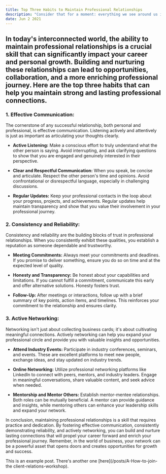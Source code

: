 ```yaml
---
title: Top Three Habits to Maintain Professional Relationships
description: "Consider that for a moment: everything we see around us is assumed to have had a cause and is contingent upon."
date: Jun 2 2021
---
```


## In today's interconnected world, the ability to maintain professional relationships is a crucial skill that can significantly impact your career and personal growth. Building and nurturing these relationships can lead to opportunities, collaboration, and a more enriching professional journey. Here are the top three habits that can help you maintain strong and lasting professional connections.

### 1. Effective Communication:

The cornerstone of any successful relationship, both personal and professional, is effective communication. Listening actively and attentively is just as important as articulating your thoughts clearly. 

* **Active Listening:** Make a conscious effort to truly understand what the other person is saying. Avoid interrupting, and ask clarifying questions to show that you are engaged and genuinely interested in their perspective.

* **Clear and Respectful Communication:** When you speak, be concise and articulate. Respect the other person's time and opinions. Avoid confrontational or disrespectful language, especially in challenging discussions.

* **Regular Updates:** Keep your professional contacts in the loop about your progress, projects, and achievements. Regular updates help maintain transparency and show that you value their involvement in your professional journey.

### 2. Consistency and Reliability:

Consistency and reliability are the building blocks of trust in professional relationships. When you consistently exhibit these qualities, you establish a reputation as someone dependable and trustworthy.

* **Meeting Commitments:** Always meet your commitments and deadlines. If you promise to deliver something, ensure you do so on time and at the expected level of quality.

* **Honesty and Transparency:** Be honest about your capabilities and limitations. If you cannot fulfill a commitment, communicate this early and offer alternative solutions. Honesty fosters trust.

* **Follow-Up:** After meetings or interactions, follow up with a brief summary of key points, action items, and timelines. This reinforces your commitment to the relationship and ensures clarity.

### 3. Active Networking:

Networking isn't just about collecting business cards; it's about cultivating meaningful connections. Actively networking can help you expand your professional circle and provide you with valuable insights and opportunities.

* **Attend Industry Events:** Participate in industry conferences, seminars, and events. These are excellent platforms to meet new people, exchange ideas, and stay updated on industry trends.

* **Online Networking:** Utilize professional networking platforms like LinkedIn to connect with peers, mentors, and industry leaders. Engage in meaningful conversations, share valuable content, and seek advice when needed.

* **Mentorship and Mentor Others:** Establish mentor-mentee relationships. Both roles can be mutually beneficial. A mentor can provide guidance and insights, while mentoring others can enhance your leadership skills and expand your network.

In conclusion, maintaining professional relationships is a skill that requires practice and dedication. By fostering effective communication, consistently demonstrating reliability, and actively networking, you can build and nurture lasting connections that will propel your career forward and enrich your professional journey. Remember, in the world of business, your network can be a powerful asset that opens doors and creates opportunities for growth and success.

This is an example post. There's another one [here](/posts/A-How-to-join-the client-relations-workshop).
